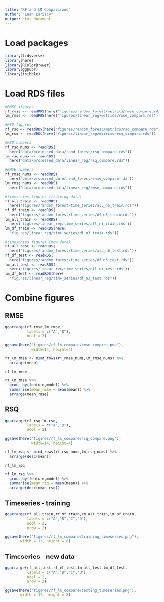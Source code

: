 ```yaml
---
title: "RF and LM Comparisons"
author: "Leah Lariscy"
output: html_document
---
```


# Load packages

```r
library(tidyverse)
library(here)
library(RColorBrewer)
library(ggpubr)
library(tsibble)
```

# Load RDS files

```r
#RMSE figures
rf_rmse <- readRDS(here("figures/random_forest/metrics/rmse_compare.rds"))
lm_rmse <- readRDS(here("figures/linear_reg/metrics/rmse_compare.rds"))

#RSQ figures
rf_rsq <- readRDS(here("figures/random_forest/metrics/rsq_compare.rds"))
lm_rsq <- readRDS(here("figures/linear_reg/metrics/rsq_compare.rds"))

#RSQ numbers
rf_rsq_nums <- readRDS(
  here("data/processed_data/rand_forest/rsq_compare.rds"))
lm_rsq_nums <- readRDS(
  here("data/processed_data/linear_reg/rsq_compare.rds"))

#RMSE numbers
rf_rmse_nums <- readRDS(
  here("data/processed_data/rand_forest/rmse_compare.rds"))
lm_rmse_nums <- readRDS(
  here("data/processed_data/linear_reg/rmse_compare.rds"))

#timeseries figures (training data)
rf_all_train <- readRDS(
  here("figures/random_forest/time_series/all_n6_train.rds"))
rf_df_train <- readRDS(
  here("figures/random_forest/time_series/df_n3_train.rds"))
lm_all_train <- readRDS(
  here("figures/linear_reg/time_series/all_n6_train.rds"))
lm_df_train <- readRDS(here(
  "figures/linear_reg/time_series/df_n3_train.rds"))

#timeseries figures (new data)
rf_all_test <- readRDS(
  here("figures/random_forest/time_series/all_n6_test.rds"))
rf_df_test <- readRDS(
  here("figures/random_forest/time_series/df_n3_test.rds"))
lm_all_test <- readRDS(
  here("figures/linear_reg/time_series/all_n6_test.rds"))
lm_df_test <- readRDS(here(
  "figures/linear_reg/time_series/df_n3_test.rds"))
```

# Combine figures

## RMSE

```r
ggarrange(rf_rmse,lm_rmse,
          labels = c("A","B"),
          ncol = 2)

ggsave(here("figures/rf_lm_compare/rmse_compare.png"),
            width=14, height=4)
```

```r
rf_lm_rmse <- bind_rows(rf_rmse_nums,lm_rmse_nums) %>% 
  arrange(mean)

rf_lm_rmse
```

```r
rf_lm_rmse %>% 
  group_by(feature,model) %>% 
  summarise(mean_rmse = mean(mean)) %>% 
  arrange(mean_rmse)
```

## RSQ

```r
ggarrange(rf_rsq,lm_rsq,
          labels = c("A","B"),
          ncol = 2)

ggsave(here("figures/rf_lm_compare/rsq_compare.png"),
            width=14, height=4)
```

```r
rf_lm_rsq <- bind_rows(rf_rsq_nums,lm_rsq_nums) %>% 
  arrange(desc(mean))

rf_lm_rsq
```

```r
rf_lm_rsq %>% 
  group_by(feature,model) %>% 
  summarise(mean_rsq = mean(mean)) %>% 
  arrange(desc(mean_rsq))
```

## Timeseries - training

```r
ggarrange(rf_all_train,rf_df_train,lm_all_train,lm_df_train,
          labels = c("A","B","C","D"),
          ncol = 2,
          nrow = 2)

ggsave(here("figures/rf_lm_compare/training_timeseries.png"),
       width = 12, height = 8)
```

## Timeseries - new data

```r
ggarrange(rf_all_test,rf_df_test,lm_all_test,lm_df_test,
          labels = c("A","B","C","D"),
          ncol = 2,
          nrow = 2)

ggsave(here("figures/rf_lm_compare/testing_timeseries.png"),
       width = 12, height = 8)
```
